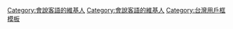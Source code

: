 {{Userbox
  |border-c = #0000ff
  |border-s = 1
  |id-c     = #FFFFFF
  |id-s     = 12
  |id-fc    = #0000cd
  |info-c   = #87cefa
  |info-s   = 10
  |info-fc  = #FFFF
  |id       = 客語
  |info     = 這個用戶會說'''[[客語]]'''。
}} <includeonly>[[Category:會說客語的維基人]]</includeonly>

<noinclude>
[[Category:會說客語的維基人]]
[[Category:台灣用戶框模板]]
</noinclude>